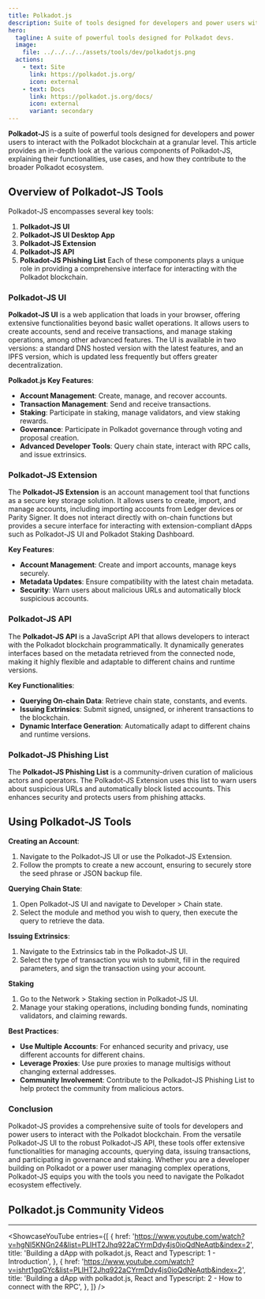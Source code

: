 ```yaml
---
title: Polkadot.js
description: Suite of tools designed for developers and power users within the Polkadot ecosystem
hero:
  tagline: A suite of powerful tools designed for Polkadot devs.
  image: 
    file: ../../../../assets/tools/dev/polkadotjs.png
  actions:
    - text: Site
      link: https://polkadot.js.org/
      icon: external
    - text: Docs
      link: https://polkadot.js.org/docs/
      icon: external
      variant: secondary
---
```



**Polkadot-J**S is a suite of powerful tools designed for developers and power users to interact with the Polkadot blockchain at a granular level. This article provides an in-depth look at the various components of Polkadot-JS, explaining their functionalities, use cases, and how they contribute to the broader Polkadot ecosystem.

## Overview of Polkadot-JS Tools
Polkadot-JS encompasses several key tools:
1. **Polkadot-JS UI**
2. **Polkadot-JS UI Desktop App**
3. **Polkadot-JS Extension**
4. **Polkadot-JS API**
5. **Polkadot-JS Phishing List**
Each of these components plays a unique role in providing a comprehensive interface for interacting with the Polkadot blockchain.

### Polkadot-JS UI
**Polkadot-JS UI** is a web application that loads in your browser, offering extensive functionalities beyond basic wallet operations. It allows users to create accounts, send and receive transactions, and manage staking operations, among other advanced features. The UI is available in two versions: a standard DNS hosted version with the latest features, and an IPFS version, which is updated less frequently but offers greater decentralization.

**Polkadot.js Key Features**:
- **Account Management**: Create, manage, and recover accounts.
- **Transaction Management**: Send and receive transactions.
- **Staking**: Participate in staking, manage validators, and view staking rewards.
- **Governance**: Participate in Polkadot governance through voting and proposal creation.
- **Advanced Developer Tools**: Query chain state, interact with RPC calls, and issue extrinsics.

### Polkadot-JS Extension
The **Polkadot-JS Extension** is an account management tool that functions as a secure key storage solution. It allows users to create, import, and manage accounts, including importing accounts from Ledger devices or Parity Signer. It does not interact directly with on-chain functions but provides a secure interface for interacting with extension-compliant dApps such as Polkadot-JS UI and Polkadot Staking Dashboard.

**Key Features**:
- **Account Management**: Create and import accounts, manage keys securely.
- **Metadata Updates**: Ensure compatibility with the latest chain metadata.
- **Security**: Warn users about malicious URLs and automatically block suspicious accounts.

### Polkadot-JS API
The **Polkadot-JS API** is a JavaScript API that allows developers to interact with the Polkadot blockchain programmatically. It dynamically generates interfaces based on the metadata retrieved from the connected node, making it highly flexible and adaptable to different chains and runtime versions.

**Key Functionalities**:
- **Querying On-chain Data**: Retrieve chain state, constants, and events.
- **Issuing Extrinsics**: Submit signed, unsigned, or inherent transactions to the blockchain.
- **Dynamic Interface Generation**: Automatically adapt to different chains and runtime versions.

### Polkadot-JS Phishing List
The **Polkadot-JS Phishing List** is a community-driven curation of malicious actors and operators. The Polkadot-JS Extension uses this list to warn users about suspicious URLs and automatically block listed accounts. This enhances security and protects users from phishing attacks.

## Using Polkadot-JS Tools
**Creating an Account**:

1. Navigate to the Polkadot-JS UI or use the Polkadot-JS Extension.
2. Follow the prompts to create a new account, ensuring to securely store the seed phrase or JSON backup file.

**Querying Chain State**:
1. Open Polkadot-JS UI and navigate to Developer &gt; Chain state.
2. Select the module and method you wish to query, then execute the query to retrieve the data.

**Issuing Extrinsics**:
1. Navigate to the Extrinsics tab in the Polkadot-JS UI.
2. Select the type of transaction you wish to submit, fill in the required parameters, and sign the transaction using your account.

**Staking**
1. Go to the Network &gt; Staking section in Polkadot-JS UI.
2. Manage your staking operations, including bonding funds, nominating validators, and claiming rewards.

**Best Practices**:
- **Use Multiple Accounts**: For enhanced security and privacy, use different accounts for different chains.
- **Leverage Proxies**: Use pure proxies to manage multisigs without changing external addresses.
- **Community Involvement**: Contribute to the Polkadot-JS Phishing List to help protect the community from malicious actors.

### Conclusion
Polkadot-JS provides a comprehensive suite of tools for developers and power users to interact with the Polkadot blockchain. From the versatile Polkadot-JS UI to the robust Polkadot-JS API, these tools offer extensive functionalities for managing accounts, querying data, issuing transactions, and participating in governance and staking. Whether you are a developer building on Polkadot or a power user managing complex operations, Polkadot-JS equips you with the tools you need to navigate the Polkadot ecosystem effectively.


## Polkadot.js Community Videos
------------
<ShowcaseYouTube
  entries={[
    {
      href: 'https://www.youtube.com/watch?v=hgNl5KNGn24&list=PLIHT2Jhq922aCYrmDdy4js0ioQdNeAqtb&index=2',
      title: 'Building a dApp with polkadot.js, React and Typescript: 1 - Introduction',
        },
          {
      href: 'https://www.youtube.com/watch?v=ishrt1gqGYc&list=PLIHT2Jhq922aCYrmDdy4js0ioQdNeAqtb&index=2',
      title: 'Building a dApp with polkadot.js, React and Typescript: 2 - How to connect with the RPC',
          },
  ]} />